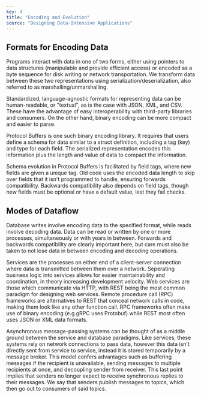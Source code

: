 ```yaml
---
key: 4
title: "Encoding and Evolution"
source: "Designing Data-Intensive Applications"
---
```


## Formats for Encoding Data

Programs interact with data in one of two forms, either using pointers to data
structures (manipulable and provide efficient access) or encoded as a byte
sequence for disk writing or network transportation. We transform data between
these two representations using serialization/deserialization, also referred to
as marshalling/unmarshalling.

Standardized, language-agnostic formats for representing data can be
human-readable, or "textual", as is the case with JSON, XML, and CSV. These have
the advantage of easy interoperability with third-party libraries and consumers.
On the other hand, binary encoding can be more compact and easier to parse.

Protocol Buffers is one such binary encoding library. It requires that users
define a schema for data similar to a struct definition, including a tag (key)
and type for each field. The serialized representation encodes this information
plus the length and value of data to compact the information.

Schema evolution in Protocol Buffers is facilitated by field tags, where new
fields are given a unique tag. Old code uses the encoded data length to skip
over fields that it isn't programmed to handle, ensuring forwards compatibility.
Backwards compatibility also depends on field tags, though new fields must be
optional or have a default value, lest they fail checks.

## Modes of Dataflow

Database writes involve encoding data to the specified format, while reads
involve decoding data. Data can be read or written by one or more processes, 
simultaneously or with years in between. Forwards and backwards compatibility
are clearly important here, but care must also be taken to not lose data in
between encoding and decoding operations.

Services are the processes on either end of a client-server connection where
data is transmitted between them over a network. Seperating business logic into
services allows for easier maintainability and coordination, in theory
increasing development velocity. Web services are those which communicate via
HTTP, with REST being the most common paradigm for designing web services.
Remote procedure call (RPC) frameworks are alternatives to REST that conceal
network calls in code, making them look like any other function call. RPC
frameworks often make use of binary encoding (e.g gRPC uses Protobuf) while REST
most often uses JSON or XML data formats.

Asynchronous message-passing systems can be thought of as a middle ground 
between the service and database paradigms. Like services, these systems rely on
network connections to pass data, however this data isn't directly sent from
service to service, instead it is stored temporarily by a message broker. This
model confers advantages such as buffering messages if the recipient is
unavailable, sending messages to multiple recipients at once, and decoupling
sender from receiver. This last point implies that senders no longer expect to
receive synchronous replies to their messages. We say that senders publish
messages to topics, which then go out to consumers of said topics.
